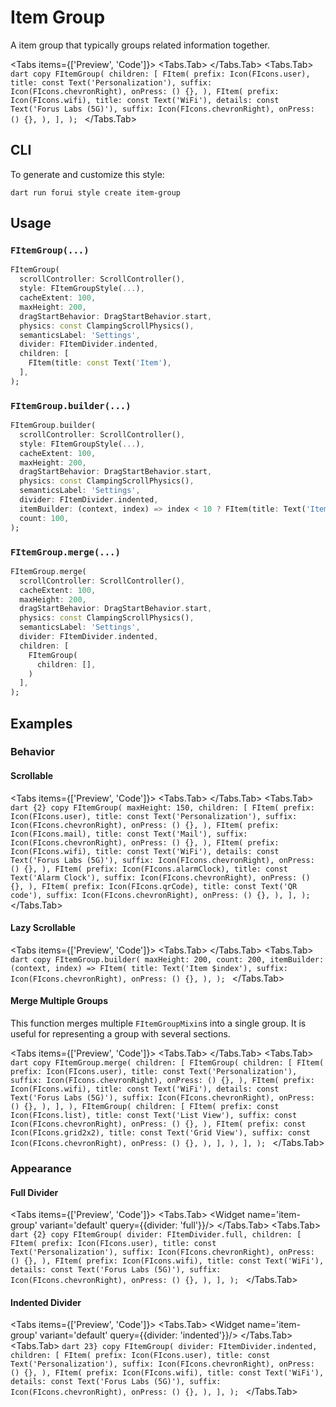 
# Item Group

A item group that typically groups related information together.

<LinkBadgeGroup>
    <LinkBadge label="API Reference" href="https://pub.dev/documentation/forui/latest/forui.widgets.item/"/>
</LinkBadgeGroup>

<Tabs items={['Preview', 'Code']}>
  <Tabs.Tab>
    <Widget name='item-group' variant='default' query={{}}/>
  </Tabs.Tab>
  <Tabs.Tab>
    ```dart copy
    FItemGroup(
      children: [
        FItem(
          prefix: Icon(FIcons.user),
          title: const Text('Personalization'),
          suffix: Icon(FIcons.chevronRight),
          onPress: () {},
        ),
        FItem(
          prefix: Icon(FIcons.wifi),
          title: const Text('WiFi'),
          details: const Text('Forus Labs (5G)'),
          suffix: Icon(FIcons.chevronRight),
          onPress: () {},
        ),
      ],
    );
    ```
  </Tabs.Tab>
</Tabs>

## CLI

To generate and customize this style:

```shell copy
dart run forui style create item-group
```

## Usage

### `FItemGroup(...)`

```dart copy
FItemGroup(
  scrollController: ScrollController(),
  style: FItemGroupStyle(...),
  cacheExtent: 100,
  maxHeight: 200,
  dragStartBehavior: DragStartBehavior.start,
  physics: const ClampingScrollPhysics(),
  semanticsLabel: 'Settings',
  divider: FItemDivider.indented,
  children: [
    FItem(title: const Text('Item'),
  ],
);
```

### `FItemGroup.builder(...)`

```dart copy
FItemGroup.builder(
  scrollController: ScrollController(),
  style: FItemGroupStyle(...),
  cacheExtent: 100,
  maxHeight: 200,
  dragStartBehavior: DragStartBehavior.start,
  physics: const ClampingScrollPhysics(),
  semanticsLabel: 'Settings',
  divider: FItemDivider.indented,
  itemBuilder: (context, index) => index < 10 ? FItem(title: Text('Item $index')) : null,
  count: 100,
);
```

### `FItemGroup.merge(...)`

```dart copy
FItemGroup.merge(
  scrollController: ScrollController(),
  cacheExtent: 100,
  maxHeight: 200,
  dragStartBehavior: DragStartBehavior.start,
  physics: const ClampingScrollPhysics(),
  semanticsLabel: 'Settings',
  divider: FItemDivider.indented,
  children: [
    FItemGroup(
      children: [],
    )
  ],
);
```

## Examples

### Behavior

#### Scrollable

<Tabs items={['Preview', 'Code']}>
  <Tabs.Tab>
    <Widget name='item-group' variant='scrollable' query={{}} height={300}/>
  </Tabs.Tab>
  <Tabs.Tab>
    ```dart {2} copy
    FItemGroup(
      maxHeight: 150,
      children: [
        FItem(
          prefix: Icon(FIcons.user),
          title: const Text('Personalization'),
          suffix: Icon(FIcons.chevronRight),
          onPress: () {},
        ),
        FItem(
          prefix: Icon(FIcons.mail),
          title: const Text('Mail'),
          suffix: Icon(FIcons.chevronRight),
          onPress: () {},
        ),
        FItem(
          prefix: Icon(FIcons.wifi),
          title: const Text('WiFi'),
          details: const Text('Forus Labs (5G)'),
          suffix: Icon(FIcons.chevronRight),
          onPress: () {},
        ),
        FItem(
          prefix: Icon(FIcons.alarmClock),
          title: const Text('Alarm Clock'),
          suffix: Icon(FIcons.chevronRight),
          onPress: () {},
        ),
        FItem(
          prefix: Icon(FIcons.qrCode),
          title: const Text('QR code'),
          suffix: Icon(FIcons.chevronRight),
          onPress: () {},
        ),
      ],
    );
    ```
  </Tabs.Tab>
</Tabs>

#### Lazy Scrollable

<Tabs items={['Preview', 'Code']}>
  <Tabs.Tab>
    <Widget name='item-group' variant='lazy' query={{}} height={300}/>
  </Tabs.Tab>
  <Tabs.Tab>
    ```dart copy
    FItemGroup.builder(
      maxHeight: 200,
      count: 200,
      itemBuilder: (context, index) => FItem(
        title: Text('Item $index'),
        suffix: Icon(FIcons.chevronRight),
        onPress: () {},
      ),
    );
    ```
  </Tabs.Tab>
</Tabs>

#### Merge Multiple Groups

This function merges multiple `FItemGroupMixin`s into a single group. It is useful for representing a group with
several sections.

<Tabs items={['Preview', 'Code']}>
  <Tabs.Tab>
    <Widget name='item-group' variant='merge' query={{}} height={300}/>
  </Tabs.Tab>
  <Tabs.Tab>
    ```dart copy
    FItemGroup.merge(
      children: [
        FItemGroup(
          children: [
            FItem(
              prefix: Icon(FIcons.user),
              title: const Text('Personalization'),
              suffix: Icon(FIcons.chevronRight),
              onPress: () {},
            ),
            FItem(
              prefix: Icon(FIcons.wifi),
              title: const Text('WiFi'),
              details: const Text('Forus Labs (5G)'),
              suffix: Icon(FIcons.chevronRight),
              onPress: () {},
            ),
          ],
        ),
        FItemGroup(
          children: [
            FItem(
              prefix: const Icon(FIcons.list),
              title: const Text('List View'),
              suffix: const Icon(FIcons.chevronRight),
              onPress: () {},
            ),
            FItem(
              prefix: const Icon(FIcons.grid2x2),
              title: const Text('Grid View'),
              suffix: const Icon(FIcons.chevronRight),
              onPress: () {},
            ),
          ],
        ),
      ],
    );
    ```
  </Tabs.Tab>
</Tabs>

### Appearance

#### Full Divider

<Tabs items={['Preview', 'Code']}>
  <Tabs.Tab>
    <Widget name='item-group' variant='default' query={{divider: 'full'}}/>
  </Tabs.Tab>
  <Tabs.Tab>
    ```dart {2} copy
    FItemGroup(
      divider: FItemDivider.full,
      children: [
        FItem(
          prefix: Icon(FIcons.user),
          title: const Text('Personalization'),
          suffix: Icon(FIcons.chevronRight),
          onPress: () {},
        ),
        FItem(
          prefix: Icon(FIcons.wifi),
          title: const Text('WiFi'),
          details: const Text('Forus Labs (5G)'),
          suffix: Icon(FIcons.chevronRight),
          onPress: () {},
        ),
      ],
    );
    ```
  </Tabs.Tab>
</Tabs>

#### Indented Divider

<Tabs items={['Preview', 'Code']}>
  <Tabs.Tab>
    <Widget name='item-group' variant='default' query={{divider: 'indented'}}/>
  </Tabs.Tab>
  <Tabs.Tab>
    ```dart 23} copy
    FItemGroup(
      divider: FItemDivider.indented,
      children: [
        FItem(
          prefix: Icon(FIcons.user),
          title: const Text('Personalization'),
          suffix: Icon(FIcons.chevronRight),
          onPress: () {},
        ),
        FItem(
          prefix: Icon(FIcons.wifi),
          title: const Text('WiFi'),
          details: const Text('Forus Labs (5G)'),
          suffix: Icon(FIcons.chevronRight),
          onPress: () {},
        ),
      ],
    );
    ```
  </Tabs.Tab>
</Tabs>

